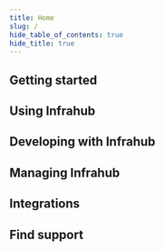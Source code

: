 ```yaml
---
title: Home
slug: /
hide_table_of_contents: true
hide_title: true
---
```


<HomepageHeader />

## Getting started

<div className="row">
    <HomePageCard
        title="Overview"
        svgPath="/img/favicon.ico"
        description="An introduction to Infrahub's vision, core features, and infrastructure data management approach."
        link="getting-started/overview"
    />
    <HomePageCard
        title="Quick Start"
        svgPath="/img/favicon.ico"
        description="Want to see Infrahub in action? This guide will help you get started quickly."
        link="getting-started/quick-start"
    />
    <HomePageCard title="Concepts"
        svgPath="/img/favicon.ico"
        description="Learn about Infrahub's core concepts and how to combine them to deliver advanced use cases."
        link="getting-started/concepts"
    />
</div>

## Using Infrahub

<div className="row">
    <HomePageCard
        title="Load Schemas"
        svgPath="/img/favicon.ico"
        description="How to manage and load schemas."
        link="guides/import-schema"
    />
    <HomePageCard
        title="Git Repository"
        svgPath="/img/favicon.ico"
        description="Connect your Git repository to Infrahub."
        link="guides/repository"
    />
    <HomePageCard title="Resource Manager"
        svgPath="/img/favicon.ico"
        description="Organizing and handling resources within Infrahub."
        link="guides/resource-manager"
    />
</div>

## Developing with Infrahub

<div className="row">
    <HomePageCard
        title="Python SDK"
        svgPath="/img/python.svg"
        description="Develop custom scripts and integrations with Infrahub."
        link="$(base_url)python-sdk/introduction"
    />
    <HomePageCard
        title="Transformations"
        svgPath="/img/favicon.ico"
        description="Transform your data using Python or Jinja."
        link="topics/transformation"
    />
    <HomePageCard title="Generators"
        svgPath="/img/favicon.ico"
        description="Create consistent infrastructure objects using generators."
        link="topics/generator"
    />
</div>

## Managing Infrahub

<div className="row">
    <HomePageCard
        title="Version Upgrade"
        svgPath="/img/favicon.ico"
        description="Easily upgrade to the latest version of Infrahub."
        link="guides/upgrade"
    />
    <HomePageCard
        title="Backup and Restore"
        svgPath="/img/favicon.ico"
        description="Back up your data and restore it when necessary."
        link="guides/database-backup"
    />
    <HomePageCard title="Configuring SSO"
        svgPath="/img/favicon.ico"
        description="Simplify user access with Single Sign-On integration."
        link="guides/sso"
    />
</div>

## Integrations

<div className="row">
    <HomePageCard
        title="All Integrations"
        svgPath="/img/sync.svg"
        description="Infrahub integrates with a wide range of network management and automation tools to help you synchronize data and automate workflows."
        link="$(base_url)integrations"
    />
    <HomePageCard
        title="Ansible"
        svgPath="/img/ansible.svg"
        description="OpsMill maintains the `opsmill.infrahub` Ansible Collection."
        link="$(base_url)ansible"
    />
    <HomePageCard
        title="Nornir"
        svgPath="/img/nornir.png"
        description="Infrahub can be used as an inventory source for Nornir."
        link="$(base_url)nornir"
    />
</div>

## Find support

<div className="row">
    <HomePageCard
        title="Join Discord"
        svgPath="/img/discord.png"
        description="Connect with the community and get real-time support."
        link="https://discord.gg/opsmill"
    />
    <HomePageCard
        title="Report a Bug on GitHub"
        svgPath="/img/github.png"
        description="Submit issues or contribute to improving Infrahub."
        link="https://github.com/opsmill/infrahub"
    />
    <HomePageCard title="Book a Meeting"
        svgPath="/img/favicon.ico"
        description="Schedule a session with the automation experts on the OpsMill team."
        link="https://cal.com/team/opsmill/meet"
    />
</div>

